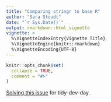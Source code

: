 ```yaml
---
title: "Comparing stringr to base R"
author: "Sara Stoudt"
date: "`r Sys.Date()`"
output: rmarkdown::html_vignette
vignette: >
  %\VignetteIndexEntry{Vignette Title}
  %\VignetteEngine{knitr::rmarkdown}
  %\VignetteEncoding{UTF-8}
---
```


```r
knitr::opts_chunk$set(
  collapse = TRUE,
  comment = "#>"
)
```

[Solving this issue](https://github.com/tidyverse/stringr/issues/266) for tidy-dev-day.